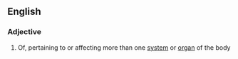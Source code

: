 ==English==

===Adjective===
{{en-adj}}

# Of, pertaining to or affecting more than one [[system]] or [[organ]] of the body